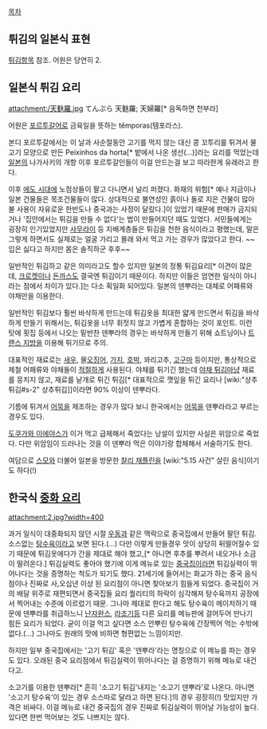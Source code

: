 [[목차]]

== 튀김의 일본식 표현 ==
[[튀김]]항목 참조. 어원은 당연히 2.

== 일본식 튀김 요리 ==
attachment:/天麩羅.jpg
てんぷら 
天麩羅; 天婦羅[* 음독하면 천부라]

어원은 [[포르투갈어]]로 금육일을 뜻하는 têmporas(템포라스).

{{{#!html
<iframe width="560" height="315" src="//www.youtube.com/embed/2q_oEtFyHBI" frameborder="0" allowfullscreen></iframe>}}}
본디 포르투갈에서는 이 날과 사순절동안 고기를 먹지 않는 대신 콩 꼬투리를 튀겨서 물고기 모양으로 만든 Peixinhos da horta[* 밭에서 나온 생선(...)]라는 요리를 먹었는데 [[일본]]의 나가사키의 개항 이후 포르투갈인들이 이걸 만드는걸 보고 따라한게 유래라고 한다.

이후 [[에도 시대]]에 노점상들이 팔고 다니면서 널리 퍼졌다. 화재의 위험[* 예나 지금이나 일본 건물들은 목조건물들이 많다. 상대적으로 불연성인 흙이나 돌로 지은 건물이 많아 불 사용이 자유로운 한반도나 중국과는 사정이 달랐다.]이 있었기 때문에 판매가 금지되거나 '집안에서는 튀김을 만들 수 없다'는 법이 만들어지던 때도 있었다. 서민들에게는 굉장히 인기있었지만 [[사무라이]] 등 지배계층들은 튀김을 천한 음식이라고 평했는데, 말은 그렇게 하면서도 실제로는 얼굴 가리고 몰래 와서 먹고 가는 경우가 많았다고 한다. ~~입은 싫다고 하지만 몸은 솔직하군 후후~~

일반적인 튀김하고 같은 의미라고도 할수 있지만 일본의 정통 튀김요리[* 이견이 많은데, [[크로켓]]이나 [[돈까스]]도 결국엔 튀김이기 때문이다. 하지만 이들은 엄연한 일식이 아니라는 점에서 차이가 있다.]는 다소 획일화 되어있다. 일본의 덴뿌라는 대체로 어패류와 야채만을 이용한다. 

일반적인 튀김보다 훨씬 바삭하게 만드는데 튀김옷을 최대한 얇게 만드면서 튀김을 바삭하게 만들기 위해서는, 튀김옷을 너무 휘젓지 않고 가볍게 혼합하는 것이 포인트. 이런 탓에 횟집 등에서 나오는 밑반찬 덴뿌라의 경우는 바삭하게 만들기 위해 쇼트닝이나 [[트랜스 지방]]을 이용해 튀기므로 주의.

대표적인 재료로는 [[새우]], 물[[오징어]], [[가지]], [[호박]], 꽈리고추, [[고구마]] 등이지만, 통상적으로 제철 어패류와 야채들이 [[적절]]하게 사용된다. 야채를 튀기긴 했는데 [[야채 튀김]]마냥 재료를 뭉치지 않고, 재료를 낱개로 튀긴 튀김[* 대표적으로 깻잎을 튀긴 요리나 [wiki:"상추튀김#s-2" 상추튀김]]이라면 90% 이상이 덴뿌라다.

기름에 튀겨서 [[어묵]]을 제조하는 경우가 많다 보니 한국에서는 [[어묵]]을 덴뿌라라고 부르는 경우도 있다.

[[도쿠가와 이에야스]]가 이거 먹고 급체해서 죽었다는 낭설이 있지만 사실은 위암으로 죽었다. 다만 위암임이 드러나는 것을 이 덴뿌라 먹은 이야기랑 합체해서 서술하기도 한다.

여담으로 [[스모]]와 더불어 일본을 방문한 [[찰리 채플린]]을 [wiki:"5.15 사건" 살린 음식]이기도 하다(!)

== 한국식 [[중화 요리]] ==
attachment:2.jpg?width=400

과거 일식이 대중화되지 않던 시절 [[우동#s-1.2|우동]]과 같은 맥락으로 중국집에서 만들어 팔던 튀김. 소스없는 [[탕수육]]이라고 보면 된다.(...) 다만 이렇게 만들경우 맛이 상당히 뒤떨어질수 있기 때문에 튀김옷에다가 간을 제대로 해야 했고,[* 아니면 후추를 뿌려서 내오거나 소금이 딸려온다.] 튀김실력도 좋아야 했기에 이게 메뉴로 있는 [[중국집]]이라면 튀김실력이 뛰어나다는 것을 증명하는 척도가 되기도 했다. 21세기에 들어서는 화교가 하는 중국 음식점이나 진짜로 사,오십년 이상 된 요리점이 아니면 찾아보기 힘들게 되었다. 중국집이 거의 배달 위주로 재편되면서 중국집들 요리 퀄리티의 하락이 심각해져 탕수육까지 공장에서 찍어내는 수준에 이르렀기 때문. 그나마 제대로 한다고 해도 탕수육이 메이저하기 때문에 덴뿌라를 취급하느니 [[난자완스]], [[라조기]]등 다른 요리를 메뉴판에 걸어두어 만나기 힘든 요리가 되었다. 굳이 이걸 먹고 싶다면 소스 안뿌린 탕수육에 간장찍어 먹는 수밖에 없다.(...) 그나마도 원래의 맛에 비하면 형편없는 느낌이지만.

하지만 일부 중국집에서는 '고기 튀김' 혹은 '덴뿌라'라는 명칭으로 이 메뉴를 파는 경우도 있다. 오래된 중국 요리점에서 튀김실력이 뛰어나다는 걸 증명하기 위해 메뉴로 내건다고.

소고기를 이용한 덴뿌라[* 흔히 '소고기 튀김'내지는 '소고기 덴뿌라'로 나온다. 아니면 '소고기 탕수육'이 있는 경우 소스따로 달라고 하면 된다.]의 경우 굉장히(!) 맛있지만 가격은 비싸다. 이걸 메뉴로 내건 중국집의 경우 진짜로 튀김실력이 뛰어날 가능성이 높다. 있다면 한번 먹어보는 것도 나쁘지는 않다.
